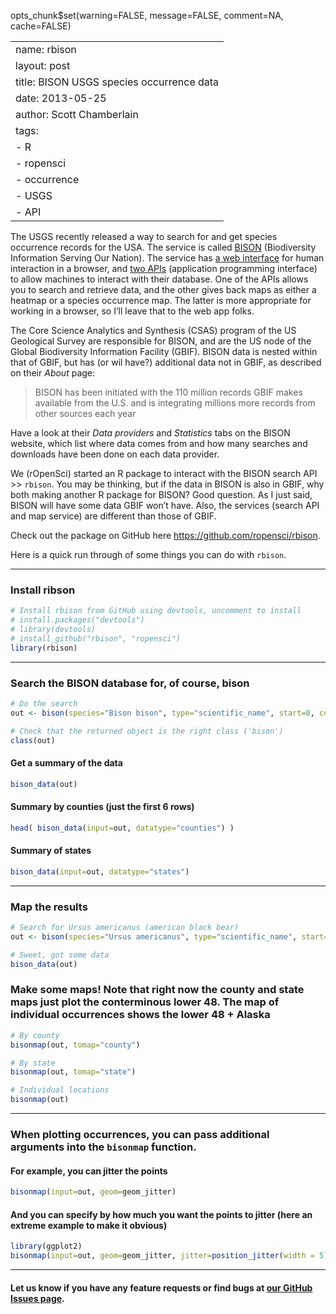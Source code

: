 opts_chunk$set(warning=FALSE, message=FALSE, comment=NA, cache=FALSE)

---
name: rbison
layout: post
title: BISON USGS species occurrence data
date: 2013-05-25
author: Scott Chamberlain
tags: 
- R
- ropensci
- occurrence
- USGS
- API
---

The USGS recently released a way to search for and get species occurrence records for the USA. The service is called [BISON](http://bison.usgs.ornl.gov/) (Biodiversity Information Serving Our Nation). The service has [a web interface](http://bison.usgs.ornl.gov/) for human interaction in a browser, and [two APIs](http://bison.usgs.ornl.gov/services.html) (application programming interface) to allow machines to interact with their database. One of the APIs allows you to search and retrieve data, and the other gives back maps as either a heatmap or a species occurrence map. The latter is more appropriate for working in a browser, so I'll leave that to the web app folks. 

The Core Science Analytics and Synthesis (CSAS) program of the US Geological Survey are responsible for BISON, and are the US node of the Global Biodiversity Information Facility (GBIF). BISON data is nested within that of GBIF, but has (or wil have?) additional data not in GBIF, as described on their *About* page:

> BISON has been initiated with the 110 million records GBIF makes available from the U.S. and is integrating millions more records from other sources each year

Have a look at their *Data providers* and *Statistics* tabs on the BISON website, which list where data comes from and how many searches and downloads have been done on each data provider.

We (rOpenSci) started an R package to interact with the BISON search API >> `rbison`. You may be thinking, but if the data in BISON is also in GBIF, why both making another R package for BISON? Good question. As I just said, BISON will have some data GBIF won't have. Also, the services (search API and map service) are different than those of GBIF. 

Check out the package on GitHub here [https://github.com/ropensci/rbison](https://github.com/ropensci/rbison). 

Here is a quick run through of some things you can do with `rbison`. 

***************

### Install ribson
```r
# Install rbison from GitHub using devtools, uncomment to install
# install.packages("devtools")
# library(devtools)
# install_github("rbison", "ropensci")
library(rbison)
```

***************

### Search the BISON database for, of course, bison 
	
```r
# Do the search
out <- bison(species="Bison bison", type="scientific_name", start=0, count=10)

# Check that the returned object is the right class ('bison')
class(out) 
```

#### Get a summary of the data

```r
bison_data(out)
```

#### Summary by counties (just the first 6 rows)

```r
head( bison_data(input=out, datatype="counties") )
```

#### Summary of states

```r
bison_data(input=out, datatype="states")
```

***************

### Map the results

```r
# Search for Ursus americanus (american black bear)
out <- bison(species="Ursus americanus", type="scientific_name", start=0, count=200)

# Sweet, got some data
bison_data(out)
```

### Make some maps! Note that right now the county and state maps just plot the conterminous lower 48. The map of individual occurrences shows the lower 48 + Alaska

```r
# By county
bisonmap(out, tomap="county")

# By state
bisonmap(out, tomap="state")

# Individual locations
bisonmap(out)
```

*********
	
### When plotting occurrences, you can pass additional arguments into the `bisonmap` function.

#### For example, you can jitter the points

```r
bisonmap(input=out, geom=geom_jitter)
```

#### And you can specify by how much you want the points to jitter (here an extreme example to make it obvious)

```r
library(ggplot2)
bisonmap(input=out, geom=geom_jitter, jitter=position_jitter(width = 5))
```

*********

#### Let us know if you have any feature requests or find bugs at [our GitHub Issues page](https://github.com/ropensci/rbison/issues).